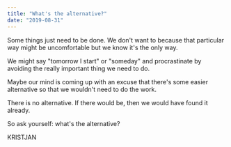 ```yaml
---
title: "What's the alternative?"
date: "2019-08-31"
---
```


Some things just need to be done. We don't want to because that particular way might be uncomfortable but we know it's the only way.

We might say "tomorrow I start" or "someday" and procrastinate by avoiding the really important thing we need to do.

Maybe our mind is coming up with an excuse that there's some easier alternative so that we wouldn't need to do the work.

There is no alternative. If there would be, then we would have found it already.

So ask yourself: what's the alternative?

KRISTJAN
